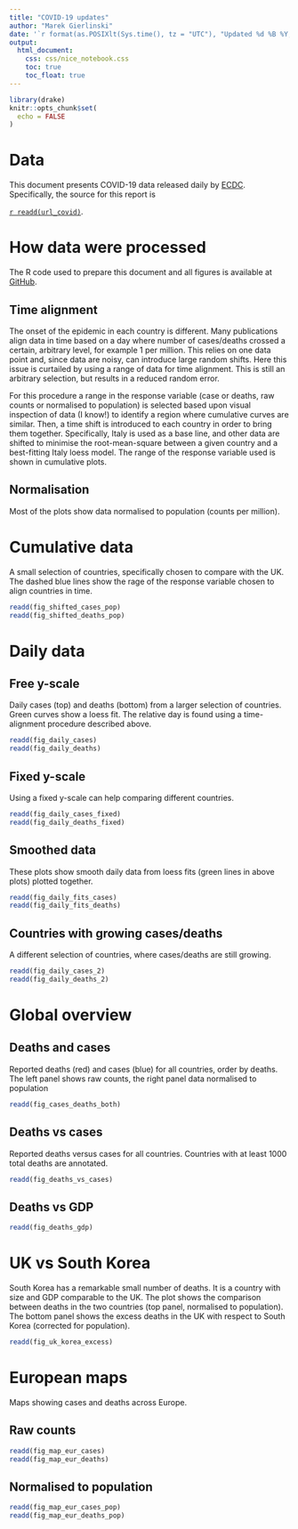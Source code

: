 ```yaml
---
title: "COVID-19 updates"
author: "Marek Gierlinski"
date: '`r format(as.POSIXlt(Sys.time(), tz = "UTC"), "Updated %d %B %Y, %H:%M:%S UTC")`'
output:
  html_document:
    css: css/nice_notebook.css
    toc: true
    toc_float: true
---
```


```r
library(drake)
knitr::opts_chunk$set(
  echo = FALSE
)
```


# Data

This document presents COVID-19 data released daily by [ECDC](https://www.ecdc.europa.eu/en). Specifically, the source for this report is

[`r readd(url_covid)`](`r readd(url_covid)`).


# How data were processed

The R code used to prepare this document and all figures is available at [GitHub](https://github.com/MarekGierlinski/COVID-19).

## Time alignment

The onset of the epidemic in each country is different. Many publications align data in time based on a day where number of cases/deaths crossed a certain, arbitrary level, for example 1 per million. This relies on one data point and, since data are noisy, can introduce large random shifts. Here this issue is curtailed by using a range of data for time alignment. This is still an arbitrary selection, but results in a reduced random error.

For this procedure a range in the response variable (case or deaths, raw counts or normalised to population) is selected based upon visual inspection of data (I know!) to identify a region where cumulative curves are similar. Then, a time shift is introduced to each country in order to bring them together. Specifically, Italy is used as a base line, and other data are shifted to minimise the root-mean-square between a given country and a best-fitting Italy loess model. The range of the response variable used is shown in cumulative plots.

## Normalisation

Most of the plots show data normalised to population (counts per million). 

# Cumulative data

A small selection of countries, specifically chosen to compare with the UK. The dashed blue lines show the rage of the response variable chosen to align countries in time.

```r
readd(fig_shifted_cases_pop)
readd(fig_shifted_deaths_pop)
```

# Daily data

## Free y-scale

Daily cases (top) and deaths (bottom) from a larger selection of countries. Green curves show a loess fit. The relative day is found using a time-alignment procedure described above.

```r
readd(fig_daily_cases)
readd(fig_daily_deaths)
```

## Fixed y-scale

Using a fixed y-scale can help comparing different countries.

```r
readd(fig_daily_cases_fixed)
readd(fig_daily_deaths_fixed)
```


## Smoothed data

These plots show smooth daily data from loess fits (green lines in above plots) plotted together.


```r
readd(fig_daily_fits_cases)
readd(fig_daily_fits_deaths)
```


## Countries with growing cases/deaths

A different selection of countries, where cases/deaths are still growing.


```r
readd(fig_daily_cases_2)
readd(fig_daily_deaths_2)
```


# Global overview

## Deaths and cases

Reported deaths (red) and cases (blue) for all countries, order by deaths. The left panel shows raw counts, the right panel data normalised to population

```r
readd(fig_cases_deaths_both)
```


## Deaths vs cases

Reported deaths versus cases for all countries. Countries with at least 1000 total deaths are annotated.

```r
readd(fig_deaths_vs_cases)
```

## Deaths vs GDP

```r
readd(fig_deaths_gdp)
```

# UK vs South Korea

South Korea has a remarkable small number of deaths. It is a country with size and GDP comparable to the UK. The plot shows the comparison between deaths in the two countries (top panel, normalised to population). The bottom panel shows the excess deaths in the UK with respect to South Korea (corrected for population).

```r
readd(fig_uk_korea_excess)
```


# European maps

Maps showing cases and deaths across Europe.

## Raw counts

```r
readd(fig_map_eur_cases)
readd(fig_map_eur_deaths)
```

## Normalised to population

```r
readd(fig_map_eur_cases_pop)
readd(fig_map_eur_deaths_pop)
```

